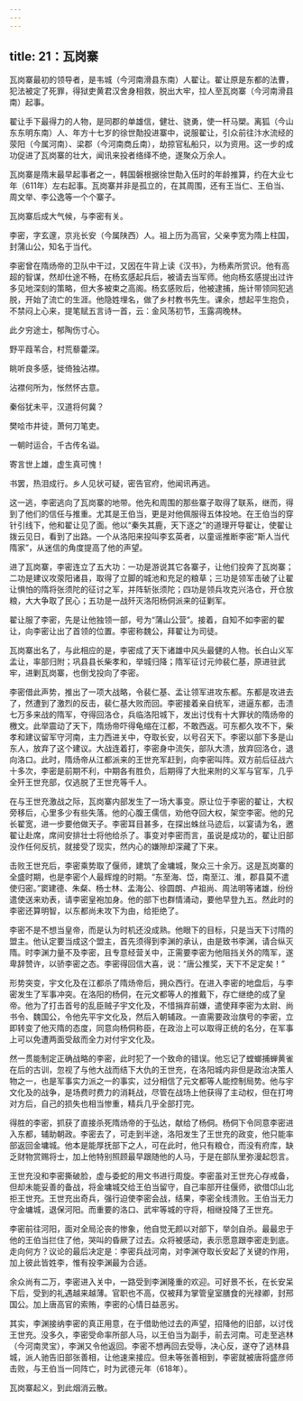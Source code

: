 ```yaml
---
---
---
```

title: 21：瓦岗寨
---



瓦岗寨最初的领导者，是韦城（今河南滑县东南）人翟让。翟让原是东都的法曹，犯法被定了死罪，得狱吏黄君汉舍身相救，脱出大牢，拉人至瓦岗寨（今河南滑县南）起事。

翟让手下最得力的人物，是同郡的单雄信，健壮、骁勇，使一杆马槊。离狐（今山东东明东南）人、年方十七岁的徐世勣投进寨中，说服翟让，引众前往汴水流经的荥阳（今属河南）、梁郡（今河南商丘南），劫掠官私船只，以为资用。这一步的成功促进了瓦岗寨的壮大，闻讯来投者络绎不绝，遂聚众万余人。

瓦岗寨是隋末最早起事者之一，韩国磐根据徐世勣入伍时的年龄推算，约在大业七年（611年）左右起事。瓦岗寨并非是孤立的，在其周围，还有王当仁、王伯当、周文举、李公逸等一个个寨子。

瓦岗寨后成大气候，与李密有关。

李密，字玄邃，京兆长安（今属陕西）人。祖上历为高官，父亲李宽为隋上柱国，封蒲山公，知名于当代。

李密曾在隋炀帝的卫队中干过，又因在牛背上读《汉书》，为杨素所赏识。他有高超的智谋，然却仕途不畅，在杨玄感起兵后，被请去当军师。他向杨玄感提出过许多见地深刻的策略，但大多被束之高阁。杨玄感败后，他被逮捕，施计带领同犯逃脱，开始了流亡的生涯。他隐姓埋名，做了乡村教书先生。课余，想起平生抱负，不禁闷上心来，提笔赋五言诗一首，云：金风荡初节，玉露凋晚林。

此夕穷途士，郁陶伤寸心。

野平葭苇合，村荒藜藿深。

眺听良多感，徙倚独沾襟。

沾襟何所为，怅然怀古意。

秦俗犹未平，汉道将何冀？

樊哙市井徒，萧何刀笔吏。

一朝时运合，千古传名谥。

寄言世上雄，虚生真可愧！

书罢，热泪成行。乡人见状可疑，密告官府，他闻讯再逃。

这一逃，李密逃向了瓦岗寨的地带。他先和周围的那些寨子取得了联系，继而，得到了他们的信任与推重。尤其是王伯当，更是对他佩服得五体投地。在王伯当的穿针引线下，他和翟让见了面。他以“秦失其鹿，天下逐之”的道理开导翟让，使翟让拨云见日，看到了出路。一个从洛阳来投叫李玄英者，以童谣推断李密“斯人当代隋家”，从迷信的角度提高了他的声望。

进了瓦岗寨，李密连立了五大功：一功是游说其它各寨子，让他们投奔了瓦岗寨；二功是建议攻荥阳诸县，取得了立脚的城池和充足的粮草；三功是领军击破了让翟让惧怕的隋将张须陀的征讨之军，并阵斩张须陀；四功是领兵攻克兴洛仓，开仓放粮，大大争取了民心；五功是一战歼灭洛阳杨侗派来的征剿军。

翟让服了李密，先是让他独领一部，号为“蒲山公营”。接着，自知不如李密的翟让，向李密让出了首领的位置。李密称魏公，拜翟让为司徒。

瓦岗寨出名了，与此相应的是，李密成了天下诸雄中风头最健的人物。长白山义军孟让，率部归附；巩县县长柴孝和，举城归降；隋军征讨元帅裴仁基，原进驻武牢，进剿瓦岗寨，也倒戈投向了李密。

李密借此声势，推出了一项大战略，令裴仁基、孟让领军进攻东都。东都是攻进去了，然遭到了激烈的反击，裴仁基大败而回。李密接着亲自统军，进逼东都，击溃七万多来战的隋军，夺得回洛仓，兵临洛阳城下，发出讨伐有十大罪状的隋炀帝的檄文。此举震动了天下，隋炀帝吓得龟缩在江都，不敢西返。可东都久攻不下，柴孝和建议留军守河南，主力西进关中，夺取长安，以号召天下。李密以部下多是山东人，放弃了这个建议。大战连着打，李密身中流矢，部队大溃，放弃回洛仓，退向洛口。此时，隋炀帝从江都派来的王世充军赶到，向李密叫阵。双方前后征战六十多次，李密是前期不利，中期各有胜负，后期得了大批来附的义军与官军，几乎全歼王世充部，仅逃脱了王世充等千人。

在与王世充激战之际，瓦岗寨内部发生了一场大事变。原让位于李密的翟让，大权旁移后，心里多少有些失落。他的心腹王儒信，劝他夺回大权，架空李密。他的兄长翟宽，进一步要他做天子。李密耳目甚多，在探出蛛丝马迹后，以宴请为名，邀翟让赴席，席间安排壮士将他给杀了。事变对李密而言，虽说是成功的，翟让旧部没作任何反抗，就接受了现实，然内心的嫌隙却深藏了下来。

击败王世充后，李密乘势取了偃师，建筑了金墉城，聚众三十余万。这是瓦岗寨的全盛时期，也是李密个人最辉煌的时期。“东至海、岱，南至江、淮，郡县莫不遣使归密。”窦建德、朱粲、杨士林、孟海公、徐圆朗、卢祖尚、周法明等诸雄，纷纷遣使送来劝表，请李密皇袍加身。他的部下也群情涌动，要他早登九五。然此时的李密还算明智，以东都尚未攻下为由，给拒绝了。

李密不是不想当皇帝，而是认为时机还没成熟。他眼下的目标，只是当天下讨隋的盟主。他认定要当成这个盟主，首先须得到李渊的承认，由是致书李渊，请合纵灭隋。时李渊力量不及李密，且专意经营关中，正需要李密为他阻挡关外的隋军，遂卑辞赞许，以骄李密之态。李密得回信大喜，说：“唐公推奖，天下不足定矣！”

形势突变，宇文化及在江都杀了隋炀帝后，拥众西行。在进入李密的地盘后，与李密发生了军事冲突。在洛阳的杨侗，在元文都等人的推戴下，存亡继绝的成了皇帝。他为了打击首号的乱臣贼子宇文化及，不惜捐弃前嫌，遣使拜李密为太尉、尚书令、魏国公，令他先平宇文化及，然后入朝辅政。一直需要政治旗号的李密，立即转变了他灭隋的态度，同意向杨侗称臣，在政治上可以取得正统的名分，在军事上可以免遭两面受敌而全力对付宇文化及。

然一贯能制定正确战略的李密，此时犯了一个致命的错误。他忘记了螳螂捕蝉黄雀在后的古训，忽视了与他大战而结下大仇的王世充，在洛阳城内非但是政治决策人物之一，也是军事实力派之一的事实，过分相信了元文都等人能控制局势。他与宇文化及的战争，是场费时费力的消耗战，尽管在战场上他获得了主动权，但在打垮对方后，自己的损失也相当惨重，精兵几乎全部打完。

得胜的李密，抓获了直接杀死隋炀帝的于弘达，献给了杨侗。杨侗下令同意李密进入东都，辅助朝政。李密去了，可走到半途，洛阳发生了王世充的政变，他只能率部返回金墉城。他本是能厚抚部下之人，可在此时，他只有粮仓，而没有府库，缺乏财物赏赐将士，加上他特别照顾最早跟随他的人马，于是在部队里弥漫起怨言。

王世充没和李密撕破脸，虚与委蛇的用文书进行周旋。李密虽对王世充心存戒备，但却未能妥善的备战，将金墉城交给王伯当留守，自己率部开往偃师，欲借邙山北拒王世充。王世充出奇兵，强行迫使李密会战，结果，李密全线溃败。王伯当无力守金墉城，退保河阳。而重要的洛口、武牢等城的守将，相继投降了王世充。

李密前往河阳，面对全局沦丧的惨象，他自觉无颜以对部下，举剑自杀。最最忠于他的王伯当拦住了他，哭叫的昏厥了过去。众将被感动，表示愿意跟李密走到底。走向何方？议论的最后决定是：李密兵战河南，对李渊夺取长安起了关键的作用，加上彼此皆姓李，惟有投李渊最为合适。

余众尚有二万，李密进入关中，一路受到李渊隆重的欢迎。可好景不长，在长安呆下后，受到的礼遇越来越薄。官职也不高，仅被拜为掌管皇室膳食的光禄卿，封邢国公。加上唐高官的索贿，李密的心情日益恶劣。

其实，李渊接纳李密的真正用意，在于借助他过去的声望，招降他的旧部，以讨伐王世充。没多久，李密受命率所部人马，以王伯当为副手，前去河南。可走至逃林（今河南灵宝），李渊又令他返回。李密不想再回去受辱，决心反，遂夺了逃林县城，派人驰告旧部张善相，让他速来接应。但未等张善相到，李密就被唐将盛彦师击败，与王伯当一同阵亡，时为武德元年（618年）。

瓦岗寨起义，到此烟消云散。
